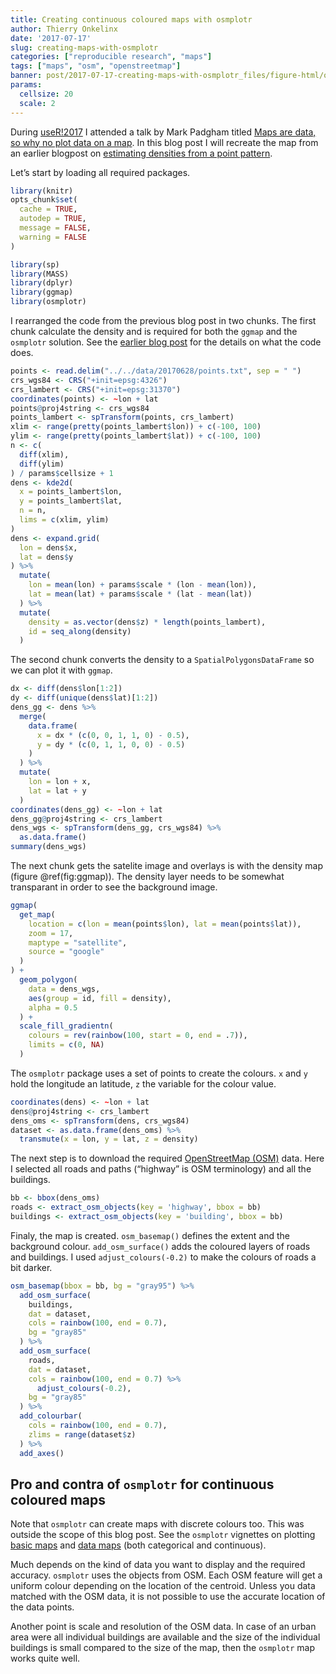 ```yaml
---
title: Creating continuous coloured maps with osmplotr
author: Thierry Onkelinx
date: '2017-07-17'
slug: creating-maps-with-osmplotr
categories: ["reproducible research", "maps"]
tags: ["maps", "osm", "openstreetmap"]
banner: post/2017-07-17-creating-maps-with-osmplotr_files/figure-html/osmplotr-1.png
params:
  cellsize: 20
  scale: 2
---
```


During [useR!2017](https://user2017.brussels/) I attended a talk by Mark Padgham titled [Maps are data, so why no plot data on a map](https://channel9.msdn.com/Events/useR-international-R-User-conferences/useR-International-R-User-2017-Conference/Maps-are-data-so-why-plot-data-on-a-map). In this blog post I will recreate the map from an earlier blogpost on [estimating densities from a point pattern](../../06/estimating-densities-from-a-point-pattern).

Let's start by loading all required packages.

```r
library(knitr)
opts_chunk$set(
  cache = TRUE,
  autodep = TRUE,
  message = FALSE,
  warning = FALSE
)
```

```r
library(sp)
library(MASS)
library(dplyr)
library(ggmap)
library(osmplotr)
```

I rearranged the code from the previous blog post in two chunks. The first chunk calculate the density and is required for both the `ggmap` and the `osmplotr` solution. See the [earlier blog post](../../06/estimating-densities-from-a-point-pattern) for the details on what the code does.

```r
points <- read.delim("../../data/20170628/points.txt", sep = " ")
crs_wgs84 <- CRS("+init=epsg:4326")
crs_lambert <- CRS("+init=epsg:31370")
coordinates(points) <- ~lon + lat
points@proj4string <- crs_wgs84
points_lambert <- spTransform(points, crs_lambert)
xlim <- range(pretty(points_lambert$lon)) + c(-100, 100)
ylim <- range(pretty(points_lambert$lat)) + c(-100, 100)
n <- c(
  diff(xlim),
  diff(ylim)
) / params$cellsize + 1
dens <- kde2d(
  x = points_lambert$lon,
  y = points_lambert$lat,
  n = n,
  lims = c(xlim, ylim)
)
dens <- expand.grid(
  lon = dens$x,
  lat = dens$y
) %>%
  mutate(
    lon = mean(lon) + params$scale * (lon - mean(lon)),
    lat = mean(lat) + params$scale * (lat - mean(lat))
  ) %>%
  mutate(
    density = as.vector(dens$z) * length(points_lambert),
    id = seq_along(density)
  )
```

The second chunk converts the density to a `SpatialPolygonsDataFrame` so we can plot it with `ggmap`.

```r
dx <- diff(dens$lon[1:2])
dy <- diff(unique(dens$lat)[1:2])
dens_gg <- dens %>%
  merge(
    data.frame(
      x = dx * (c(0, 0, 1, 1, 0) - 0.5),
      y = dy * (c(0, 1, 1, 0, 0) - 0.5)
    )
  ) %>%
  mutate(
    lon = lon + x,
    lat = lat + y
  )
coordinates(dens_gg) <- ~lon + lat
dens_gg@proj4string <- crs_lambert
dens_wgs <- spTransform(dens_gg, crs_wgs84) %>%
  as.data.frame()
summary(dens_wgs)
```

The next chunk gets the satelite image and overlays is with the density map (figure \@ref(fig:ggmap)). The density layer needs to be somewhat transparant in order to see the background image.

```r
ggmap(
  get_map(
    location = c(lon = mean(points$lon), lat = mean(points$lat)),
    zoom = 17,
    maptype = "satellite",
    source = "google"
  )
) +
  geom_polygon(
    data = dens_wgs, 
    aes(group = id, fill = density), 
    alpha = 0.5
  ) +
  scale_fill_gradientn(
    colours = rev(rainbow(100, start = 0, end = .7)),
    limits = c(0, NA)
  )
```

The `osmplotr` package uses a set of points to create the colours. `x` and `y` hold the longitude an latitude, `z` the variable for the colour value.

```r
coordinates(dens) <- ~lon + lat
dens@proj4string <- crs_lambert
dens_oms <- spTransform(dens, crs_wgs84)
dataset <- as.data.frame(dens_oms) %>%
  transmute(x = lon, y = lat, z = density)
```

The next step is to download the required [OpenStreetMap (OSM)](https://www.openstreetmap.org) data. Here I selected all roads and paths ("highway" is OSM terminology) and all the buildings. 

```r
bb <- bbox(dens_oms)
roads <- extract_osm_objects(key = 'highway', bbox = bb)
buildings <- extract_osm_objects(key = 'building', bbox = bb)
```

Finaly, the map is created. `osm_basemap()` defines the extent and the background colour. `add_osm_surface()` adds the coloured layers of roads and buildings. I used `adjust_colours(-0.2)` to make the colours of roads a bit darker.

```r
osm_basemap(bbox = bb, bg = "gray95") %>%
  add_osm_surface(
    buildings,
    dat = dataset,
    cols = rainbow(100, end = 0.7),
    bg = "gray85"
  ) %>%
  add_osm_surface(
    roads,
    dat = dataset,
    cols = rainbow(100, end = 0.7) %>%
      adjust_colours(-0.2),
    bg = "gray85"
  ) %>%
  add_colourbar(
    cols = rainbow(100, end = 0.7),
    zlims = range(dataset$z)
  ) %>%
  add_axes()
```

## Pro and contra of `osmplotr` for continuous coloured maps

Note that `osmplotr` can create maps with discrete colours too. This was outside the scope of this blog post. See the `osmplotr` vignettes on plotting [basic maps](https://cran.r-project.org/web/packages/osmplotr/vignettes/basic-maps.html) and [data maps](https://cran.r-project.org/web/packages/osmplotr/vignettes/data-maps.html) (both categorical and continuous).

Much depends on the kind of data you want to display and the required accuracy. `osmplotr` uses the objects from OSM. Each OSM feature will get a uniform colour depending on the location of the centroid. Unless you data matched with the OSM data, it is not possible to use the accurate location of the data points.

Another point is scale and resolution of the OSM data. In case of an urban area were all individual buildings are available and the size of the individual buildings is small compared to the size of the map, then the `osmplotr` map works quite well.
